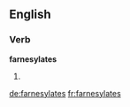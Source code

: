==English==

===Verb===
'''farnesylates'''

# {{third-person singular of|[[farnesylate]]}}

[[de:farnesylates]]
[[fr:farnesylates]]